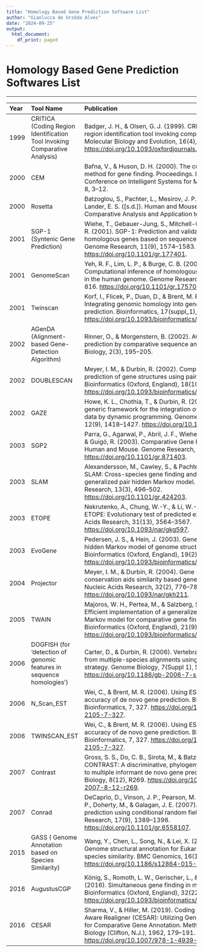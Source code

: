 ```yaml
---
title: "Homology Based Gene Prediction Software List"
author: "Gianlucca de Urzêda Alves"
date: "2024-09-25"
output:
  html_document:
    df_print: paged
---
```


# Homology Based Gene Prediction Softwares List

------------------------------------------------------------------------

| Year | Tool Name                                                                 | Publication                                                                                                                                                                                                                                                  | Method                     | Organism               |
|:--------|:--------|:-----------------------------------|:--------|:--------|
| 1999 | CRITICA (Coding Region Identification Tool Invoking Comparative Analysis) | Badger, J. H., & Olsen, G. J. (1999). CRITICA: Coding region identification tool invoking comparative analysis. Molecular Biology and Evolution, 16(4), 512--524. <https://doi.org/10.1093/oxfordjournals.molbev.a026133>.                                   | Comparative                | Prokaryotes / Archaea  |
| 2000 | CEM                                                                       | Bafna, V., & Huson, D. H. (2000). The conserved exon method for gene finding. Proceedings. International Conference on Intelligent Systems for Molecular Biology, 8, 3--12.                                                                                  | Comparative genomics       |                        |
| 2000 | Rosetta                                                                   | Batzoglou, S., Pachter, L., Mesirov, J. P., Berger, B., & Lander, E. S. ([s.d.]). Human and Mouse Gene Structure: Comparative Analysis and Application to Exon Prediction.                                                                                   | Comparative genomics       |                        |
| 2001 | SGP-1 (Syntenic Gene Prediction)                                          | Wiehe, T., Gebauer-Jung, S., Mitchell-Olds, T., & Guigó, R. (2001). SGP-1: Prediction and validation of homologous genes based on sequence alignments. Genome Research, 11(9), 1574--1583. <https://doi.org/10.1101/gr.177401>.                              | Comparative                | Vertebrates and plants |
| 2001 | GenomeScan                                                                | Yeh, R. F., Lim, L. P., & Burge, C. B. (2001). Computational inference of homologous gene structures in the human genome. Genome Research, 11(5), 803--816. <https://doi.org/10.1101/gr.175701>.                                                             | Comparative                |                        |
| 2001 | Twinscan                                                                  | Korf, I., Flicek, P., Duan, D., & Brent, M. R. (2001). Integrating genomic homology into gene structure prediction. Bioinformatics, 17(suppl_1), S140--S148. <https://doi.org/10.1093/bioinformatics/17.suppl_1.S140>.                                       | Comparative-genomics-based |                        |
| 2002 | AGenDA (Alignment-based Gene-Detection Algorithm)                         | Rinner, O., & Morgenstern, B. (2002). AGenDA: Gene prediction by comparative sequence analysis. In Silico Biology, 2(3), 195--205.                                                                                                                           | Comparative                | Eukaryotes             |
| 2002 | DOUBLESCAN                                                                | Meyer, I. M., & Durbin, R. (2002). Comparative ab initio prediction of gene structures using pair HMMs. Bioinformatics (Oxford, England), 18(10), 1309--1318. <https://doi.org/10.1093/bioinformatics/18.10.1309>.                                           | Comparative                |                        |
| 2002 | GAZE                                                                      | Howe, K. L., Chothia, T., & Durbin, R. (2002). GAZE: A generic framework for the integration of gene-prediction data by dynamic programming. Genome Research, 12(9), 1418--1427. <https://doi.org/10.1101/gr.149502>.                                        | Comparative / combiner     |                        |
| 2003 | SGP2                                                                      | Parra, G., Agarwal, P., Abril, J. F., Wiehe, T., Fickett, J. W., & Guigó, R. (2003). Comparative Gene Prediction in Human and Mouse. Genome Research, 13(1), 108--117. <https://doi.org/10.1101/gr.871403>.                                                  | Comparative                | Eukaryotes             |
| 2003 | SLAM                                                                      | Alexandersson, M., Cawley, S., & Pachter, L. (2003). SLAM: Cross-species gene finding and alignment with a generalized pair hidden Markov model. Genome Research, 13(3), 496--502. <https://doi.org/10.1101/gr.424203>.                                      | Comparative                | Eukaryotes             |
| 2003 | ETOPE                                                                     | Nekrutenko, A., Chung, W.-Y., & Li, W.-H. (2003). ETOPE: Evolutionary test of predicted exons. Nucleic Acids Research, 31(13), 3564--3567. <https://doi.org/10.1093/nar/gkg597>.                                                                             | Comparative / evolutionary | Eukaryotes             |
| 2003 | EvoGene                                                                   | Pedersen, J. S., & Hein, J. (2003). Gene finding with a hidden Markov model of genome structure and evolution. Bioinformatics (Oxford, England), 19(2), 219--227. <https://doi.org/10.1093/bioinformatics/19.2.219>.                                         | Comparative / evolutionary |                        |
| 2004 | Projector                                                                 | Meyer, I. M., & Durbin, R. (2004). Gene structure conservation aids similarity based gene prediction. Nucleic Acids Research, 32(2), 776--783. <https://doi.org/10.1093/nar/gkh211>.                                                                         | Comparative                |                        |
| 2005 | TWAIN                                                                     | Majoros, W. H., Pertea, M., & Salzberg, S. L. (2005). Efficient implementation of a generalized pair hidden Markov model for comparative gene finding. Bioinformatics (Oxford, England), 21(9), 1782--1788. <https://doi.org/10.1093/bioinformatics/bti297>. | Comparative                |                        |
| 2006 | DOGFISH (for 'detection of genomic features in sequence homologies')      | Carter, D., & Durbin, R. (2006). Vertebrate gene finding from multiple-species alignments using a two-level strategy. Genome Biology, 7(Suppl 1), S6. <https://doi.org/10.1186/gb-2006-7-s1-s6>.                                                             | Comparative                | Vertebrates            |
| 2006 | N_Scan_EST                                                                | Wei, C., & Brent, M. R. (2006). Using ESTs to improve the accuracy of de novo gene prediction. BMC Bioinformatics, 7, 327. <https://doi.org/10.1186/1471-2105-7-327>.                                                                                        | Comparative + Evidence     |                        |
| 2006 | TWINSCAN_EST                                                              | Wei, C., & Brent, M. R. (2006). Using ESTs to improve the accuracy of de novo gene prediction. BMC Bioinformatics, 7, 327. <https://doi.org/10.1186/1471-2105-7-327>.                                                                                        | Comparative + Evidence     |                        |
| 2007 | Contrast                                                                  | Gross, S. S., Do, C. B., Sirota, M., & Batzoglou, S. (2007). CONTRAST: A discriminative, phylogeny-free approach to multiple informant de novo gene prediction. Genome Biology, 8(12), R269. <https://doi.org/10.1186/gb-2007-8-12-r269>.                    | Comparative                |                        |
| 2007 | Conrad                                                                    | DeCaprio, D., Vinson, J. P., Pearson, M. D., Montgomery, P., Doherty, M., & Galagan, J. E. (2007). Conrad: Gene prediction using conditional random fields. Genome Research, 17(9), 1389--1398. <https://doi.org/10.1101/gr.6558107>.                        | Comparative                |                        |
| 2015 | GASS ( Genome Annotation based on Species Similarity)                     | Wang, Y., Chen, L., Song, N., & Lei, X. (2015). GASS: Genome structural annotation for Eukaryotes based on species similarity. BMC Genomics, 16(1), 150. <https://doi.org/10.1186/s12864-015-1353-3>.                                                        | Comparative                |                        |
| 2016 | AugustusCGP                                                               | König, S., Romoth, L. W., Gerischer, L., & Stanke, M. (2016). Simultaneous gene finding in multiple genomes. Bioinformatics (Oxford, England), 32(22), 3388--3395. <https://doi.org/10.1093/bioinformatics/btw494>.                                          | Comparative                | Eukaryotes             |
| 2016 | CESAR                                                                     | Sharma, V., & Hiller, M. (2019). Coding Exon-Structure Aware Realigner (CESAR): Utilizing Genome Alignments for Comparative Gene Annotation. Methods in Molecular Biology (Clifton, N.J.), 1962, 179--191. <https://doi.org/10.1007/978-1-4939-9173-0_10>.   | Comparative                |                        |
